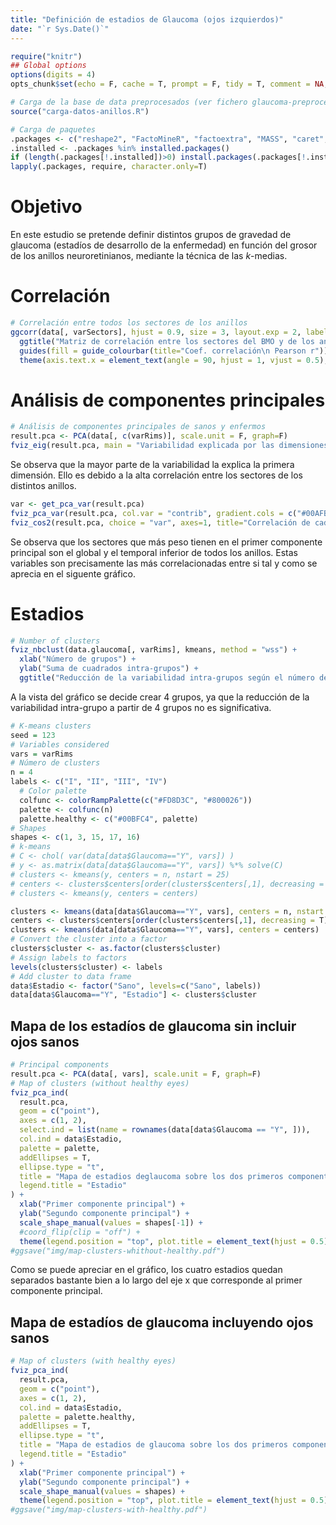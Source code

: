 ```yaml
---
title: "Definición de estadios de Glaucoma (ojos izquierdos)"
date: "`r Sys.Date()`"
---
```


```r
require("knitr")
## Global options
options(digits = 4)
opts_chunk$set(echo = F, cache = T, prompt = F, tidy = T, comment = NA, message = F, warning = F, dev = "svg")
```

```r
# Carga de la base de data preprocesados (ver fichero glaucoma-preprocesamiento-data.r)
source("carga-datos-anillos.R")
```

```r
# Carga de paquetes
.packages <- c("reshape2", "FactoMineR", "factoextra", "MASS", "caret", "GGally", "kableExtra")
.installed <- .packages %in% installed.packages()
if (length(.packages[!.installed])>0) install.packages(.packages[!.installed])
lapply(.packages, require, character.only=T)
```

# Objetivo

En este estudio se pretende definir distintos grupos de gravedad de glaucoma (estadíos de desarrollo de la enfermedad) en función del grosor de los anillos neuroretinianos, mediante la técnica de las $k$-medias.

# Correlación

```r
# Correlación entre todos los sectores de los anillos
ggcorr(data[, varSectors], hjust = 0.9, size = 3, layout.exp = 2, label = TRUE, label_size = 2, label_round = 2, low = "darkred", high = "#0072B2") +
  ggtitle("Matriz de correlación entre los sectores del BMO y de los anillos RFNL") +
  guides(fill = guide_colourbar(title="Coef. correlación\n Pearson r")) +
  theme(axis.text.x = element_text(angle = 90, hjust = 1, vjust = 0.5), plot.title = element_text(hjust = 0.5))
```

# Análisis de componentes principales

```r
# Análisis de componentes principales de sanos y enfermos
result.pca <- PCA(data[, c(varRims)], scale.unit = F, graph=F)
fviz_eig(result.pca, main = "Variabilidad explicada por las dimensiones de los componentes principales", ylab = "Porcentaje de la variabilidad explicada", xlab = "Dimensiones")
```

Se observa que la mayor parte de la variabilidad la explica la primera dimensión. Ello es debido a la alta correlación entre los sectores de los distintos anillos.

```r
var <- get_pca_var(result.pca)
fviz_pca_var(result.pca, col.var = "contrib", gradient.cols = c("#00AFBB", "#E7B800", "#FC4E07"), repel=T, title="Coordenadas de las variables en los dos primeros componentes principales")
fviz_cos2(result.pca, choice = "var", axes=1, title="Correlación de cada variable con el primer componente principal") + ylab("Coef. Determinación r²")
```

Se observa que los sectores que más peso tienen en el primer componente principal son el global y el temporal inferior de todos los anillos. Estas variables son precisamente las más correlacionadas entre si tal y como se aprecia en el siguente gráfico.

# Estadios

```r
# Number of clusters
fviz_nbclust(data.glaucoma[, varRims], kmeans, method = "wss") + 
  xlab("Número de grupos") + 
  ylab("Suma de cuadrados intra-grupos") + 
  ggtitle("Reducción de la variabilidad intra-grupos según el número de grupos")
```

A la vista del gráfico se decide crear 4 grupos, ya que la reducción de la variabilidad intra-grupo a partir de 4 grupos no es significativa.

```r
# K-means clusters
seed = 123
# Variables considered
vars = varRims
# Número de clusters
n = 4
labels <- c("I", "II", "III", "IV")
  # Color palette
  colfunc <- colorRampPalette(c("#FD8D3C", "#800026"))
  palette <- colfunc(n)
  palette.healthy <- c("#00BFC4", palette)
# Shapes
shapes <- c(1, 3, 15, 17, 16)
# k-means
# C <- chol( var(data[data$Glaucoma=="Y", vars]) )
# y <- as.matrix(data[data$Glaucoma=="Y", vars]) %*% solve(C)
# clusters <- kmeans(y, centers = n, nstart = 25)
# centers <- clusters$centers[order(clusters$centers[,1], decreasing = T),]
# clusters <- kmeans(y, centers = centers)

clusters <- kmeans(data[data$Glaucoma=="Y", vars], centers = n, nstart = 25)
centers <- clusters$centers[order(clusters$centers[,1], decreasing = T),]
clusters <- kmeans(data[data$Glaucoma=="Y", vars], centers = centers)
# Convert the cluster into a factor
clusters$cluster <- as.factor(clusters$cluster)
# Assign labels to factors
levels(clusters$cluster) <- labels
# Add cluster to data frame
data$Estadio <- factor("Sano", levels=c("Sano", labels))
data[data$Glaucoma=="Y", "Estadio"] <- clusters$cluster
```

## Mapa de los estadíos de glaucoma sin incluir ojos sanos

```r
# Principal components
result.pca <- PCA(data[, vars], scale.unit = F, graph=F) 
# Map of clusters (without healthy eyes)
fviz_pca_ind(
  result.pca,
  geom = c("point"),
  axes = c(1, 2),
  select.ind = list(name = rownames(data[data$Glaucoma == "Y", ])),
  col.ind = data$Estadio,
  palette = palette,
  addEllipses = T,
  ellipse.type = "t",
  title = "Mapa de estadios deglaucoma sobre los dos primeros componentes principales",
  legend.title = "Estadio"
) +
  xlab("Primer componente principal") +
  ylab("Segundo componente principal") +
  scale_shape_manual(values = shapes[-1]) +
  #coord_flip(clip = "off") +
  theme(legend.position = "top", plot.title = element_text(hjust = 0.5))
#ggsave("img/map-clusters-whithout-healthy.pdf")
```

Como se puede apreciar en el gráfico, los cuatro estadios quedan separados bastante bien a lo largo del eje x que corresponde al primer componente principal.

## Mapa de estadíos de glaucoma incluyendo ojos sanos

```r
# Map of clusters (with healthy eyes)
fviz_pca_ind(
  result.pca,
  geom = c("point"),
  axes = c(1, 2),
  col.ind = data$Estadio,
  palette = palette.healthy,
  addEllipses = T,
  ellipse.type = "t",
  title = "Mapa de estadios de glaucoma sobre los dos primeros componentes principales",
  legend.title = "Estadio"
) +
  xlab("Primer componente principal") +
  ylab("Segundo componente principal") +
  scale_shape_manual(values = shapes) +
  theme(legend.position = "top", plot.title = element_text(hjust = 0.5))
#ggsave("img/map-clusters-with-healthy.pdf")
```


<!-- ### Estadísticos de la distribución de AnilloBMO.G, AnilloBMO.TI, Anillo3.5.G y Anillo3.5.TI por Estadios stages -->
<!-- ```{r confidence-intervals-means-clusters} -->
<!-- # Means of variables by stages -->
<!-- melted.data <- melt(data[, c("Estadio", vars=c("BMO.G", "BMO.TI", "RNFL3.5.G", "RNFL3.5.TI"))]) -->
<!-- colnames(melted.data)[2] <- "Sector"  -->
<!-- means <- melted.data %>% group_by(Sector, Estadio) %>%  -->
<!--   summarise(n = n(), mean = mean(value, na.rm = T), sd = sd(value, na.rm = T))  %>% -->
<!--   mutate(se = sd/sqrt(n), lower.ci = mean-qt(1-(0.05/2), n-1)*se, upper.ci = mean+qt(1-(0.05/2), n-1)*se) -->
<!-- means %>% kable() %>% kable_styling(bootstrap_options = "hover", full_width = F) -->

<!-- # Color palette -->
<!-- colfunc <- colorRampPalette(c("#FD8D3C", "#800026")) -->
<!-- palette <- colfunc(4) -->
<!-- palette.healthy <- c("#00BFC4", palette) -->

<!-- # Plot of means by stages -->
<!-- ggplot(means, aes(x = Sector, y = mean, colour = Estadio, shape = Estadio )) + -->
<!--   geom_pointrange(aes(ymin = lower.ci, ymax = upper.ci), position = position_dodge(width = 0.5)) + -->
<!--   ggtitle("Intervalos de confianza para las medias de los sectores G y TI\n del BMO y el anillo 3.5 por estadios de glaucoma") + -->
<!--   scale_colour_manual(values = palette.healthy) + -->
<!--   theme(axis.text.x = element_text(angle = 90, hjust = 1, vjust=0.5), plot.title = element_text(hjust = 0.5)) -->
<!-- ``` -->

